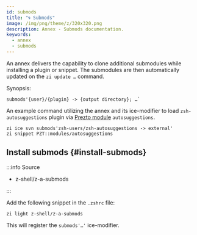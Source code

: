 ```yaml
---
id: submods
title: "🌀 Submods"
image: /img/png/theme/z/320x320.png
description: Annex - Submods documentation.
keywords:
  - annex
  - submods
---
```


<!-- @format -->


An annex delivers the capability to clone additional submodules while installing a plugin or snippet. The submodules are then automatically updated on the `zi update …` command.

Synopsis:

```shell
submods'{user}/{plugin} -> {output directory}; …`
```

An example command utilizing the annex and its ice-modifier to load `zsh-autosuggestions` plugin via [Prezto module](/docs/getting_started/migration#pzt-modules) `autosuggestions`.

```shell title='~/.zshrc' showLineNumbers
zi ice svn submods'zsh-users/zsh-autosuggestions -> external'
zi snippet PZT::modules/autosuggestions
```

## Install submods {#install-submods}

:::info Source

- <Link className='github-link' href='https://github.com/z-shell/z-a-submods'>
    z-shell/z-a-submods
  </Link>

:::

<Tabs>
  <TabItem value="default" label="Default" default>

Add the following snippet in the `.zshrc` file:

```shell
zi light z-shell/z-a-submods
```

</TabItem>
</Tabs>

This will register the `submods'…'` ice-modifier.
